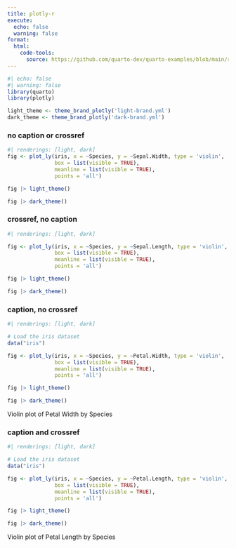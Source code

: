 ```yaml
---
title: plotly-r
execute:
  echo: false
  warning: false
format:
  html:
    code-tools:
      source: https://github.com/quarto-dev/quarto-examples/blob/main/renderings/plotly-r.qmd
---
```


```r
#| echo: false
#| warning: false
library(quarto)
library(plotly)

light_theme <- theme_brand_plotly('light-brand.yml')
dark_theme <- theme_brand_plotly('dark-brand.yml')
```

### no caption or crossref

```r
#| renderings: [light, dark]
fig <- plot_ly(iris, x = ~Species, y = ~Sepal.Width, type = 'violin',
               box = list(visible = TRUE),
               meanline = list(visible = TRUE),
               points = 'all')

fig |> light_theme()

fig |> dark_theme()
```


### crossref, no caption

::: {#fig-plotly-sepal-length}

```r
#| renderings: [light, dark]

fig <- plot_ly(iris, x = ~Species, y = ~Sepal.Length, type = 'violin',
               box = list(visible = TRUE),
               meanline = list(visible = TRUE),
               points = 'all')

fig |> light_theme()

fig |> dark_theme()
```

:::

### caption, no crossref

::: {}
```r
#| renderings: [light, dark]

# Load the iris dataset
data("iris")

fig <- plot_ly(iris, x = ~Species, y = ~Petal.Width, type = 'violin',
               box = list(visible = TRUE),
               meanline = list(visible = TRUE),
               points = 'all')

fig |> light_theme()

fig |> dark_theme()
```

Violin plot of Petal Width by Species

:::


### caption and crossref

::: {#fig-plotly-petal-length}
```r
#| renderings: [light, dark]

# Load the iris dataset
data("iris")

fig <- plot_ly(iris, x = ~Species, y = ~Petal.Length, type = 'violin',
               box = list(visible = TRUE),
               meanline = list(visible = TRUE),
               points = 'all')

fig |> light_theme()

fig |> dark_theme()
```

Violin plot of Petal Length by Species

:::